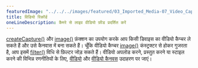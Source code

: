 ---
featuredImage: "../../../images/featured/03_Imported_Media-07_Video_Capture-thumbnail.png"
title: विडियो रिकॉर्ड
oneLineDescription: कैमरे से लाइव वीडियो फ़ीड प्रदर्शित करें
---

<a href='https://p5js.org/reference/p5/createCapture' target='_blank'>createCapture()</a> 
और <a href='https://p5js.org/reference/p5/image' target='_blank'>image()</a> फ़ंक्शन का उपयोग करके आप किसी डिवाइस का वीडियो कैप्चर ले सकते हैं और उसे कैनवास में बना सकते हैं।
चूँकि वीडियो कैप्चर <a href='https://p5js.org/reference/p5/image' target='_blank'>image()</a> कंस्ट्रक्टर से होकर गुजरता है, आप इसमें <a href='https://p5js.org/reference/p5/filter' target='_blank'>filter()</a> विधि से फ़िल्टर जोड़ सकते हैं।
वीडियो अपलोड करने, प्रस्तुत करने या स्टाइल करने की विभिन्न रणनीतियों के लिए, <a href='https://p5js.org/examples/dom-video.html' target='_blank'>वीडियो</a> और <a href='https://p5js.org/examples/dom-video-canvas.html' target='_blank'>वीडियो कैनवस</a> उदाहरण पर जाएं।